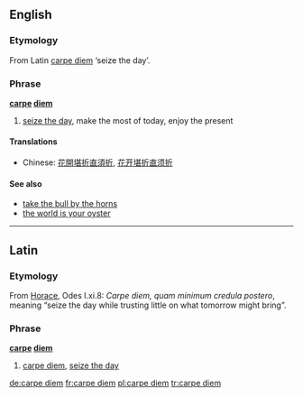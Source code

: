==English==

===Etymology===
From Latin [[carpe diem#Latin|carpe diem]] ‘seize the day’.

===Phrase===
'''[[carpe]] [[diem]]'''

# [[seize the day]], make the most of today, enjoy the present

====Translations====
{{top}}
*Chinese: [[花開堪折直須折]], [[花开堪折直须折]]
{{mid}}
{{bottom}}

====See also====
*[[take the bull by the horns]]
*[[the world is your oyster]]

----

==Latin==

===Etymology===
From [[Horace]], Odes I.xi.8: ''Carpe diem, quam minimum credula postero'', meaning “seize the day while trusting little on what tomorrow might bring”.

===Phrase===
'''[[carpe]] [[diem]]'''

# [[carpe diem#English|carpe diem]], [[seize the day]]

[[de:carpe diem]]
[[fr:carpe diem]]
[[pl:carpe diem]]
[[tr:carpe diem]]